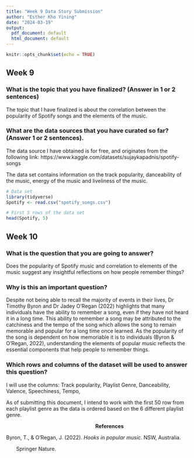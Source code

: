 ```yaml
---
title: "Week 9 Data Story Submission"
author: "Esther Kho Yining"
date: "2024-03-19"
output:
  pdf_document: default
  html_document: default
---
```


```r
knitr::opts_chunk$set(echo = TRUE)
```

## Week 9 

### What is the topic that you have finalized? (Answer in 1 or 2 sentences)
The topic that I have finalized is about the correlation between the popularity of Spotify songs and the elements of the music. 

### What are the data sources that you have curated so far? (Answer 1 or 2 sentences).
The data source I have obtained is for free, and originates from the following link: https://www.kaggle.com/datasets/sujaykapadnis/spotify-songs 

The data set contains information on the track popularity, danceability of the music, energy of the music and liveliness of the music.

```r
# Data set
library(tidyverse)
Spotify <- read.csv("spotify_songs.csv")

# First 5 rows of the data set
head(Spotify, 5)
```

## Week 10

### What is the question that you are going to answer? 
Does the popularity of Spotify music and correlation to elements of the music suggest any insightful reflections on how people remember things?

### Why is this an important question? 

Despite not being able to recall the majority of events in their lives, Dr Timothy Byron and Dr Jadey O'Regan (2022) highlights that many individuals have the ability to remember a song, even if they have not heard it in a long time. This ability to remember a song may be attributed to the catchiness and the tempo of the song which allows the song to remain memorable and popular for a long time once learned. As the popularity of the song is dependent on how memoriable it is to individuals (Byron & O'Regan, 2022), understanding the elements of popular music reflects the essential components that help people to remember things.

### Which rows and columns of the dataset will be used to answer this question? 

I will use the columns: 
Track popularity, Playlist Genre, Danceability, Valence, Speechiness, Tempo,  

As of submitting this document, I intend to work with the first 50 row from each playlist genre as the data is ordered based on the 6 different playlist genre. 


\newpage 

&nbsp;&nbsp;&nbsp;&nbsp;&nbsp;&nbsp;&nbsp;&nbsp;&nbsp;&nbsp;&nbsp;&nbsp;&nbsp;&nbsp;&nbsp;&nbsp;&nbsp;&nbsp;&nbsp;&nbsp;&nbsp;&nbsp;&nbsp;&nbsp;&nbsp;&nbsp;&nbsp;&nbsp;&nbsp;&nbsp;&nbsp;&nbsp;&nbsp;&nbsp;&nbsp;&nbsp;&nbsp;&nbsp;&nbsp;&nbsp;&nbsp;&nbsp;&nbsp;&nbsp;&nbsp;&nbsp;&nbsp;&nbsp;&nbsp;&nbsp;&nbsp;&nbsp;&nbsp;&nbsp;&nbsp;&nbsp;&nbsp;&nbsp;&nbsp;&nbsp;&nbsp;&nbsp;**References** 

Byron, T., & O’Regan, J. (2022). _Hooks in popular music_. NSW, Australia. 

&nbsp;&nbsp;&nbsp;&nbsp;&nbsp;&nbsp;&nbsp;Springer Nature.
